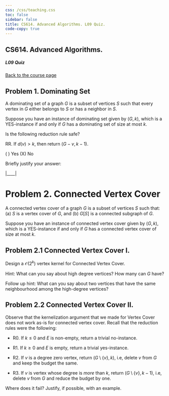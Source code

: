 ```yaml
---
css: /css/teaching.css
toc: false
sidebar: false
title: CS614. Advanced Algorithms. L09 Quiz.
code-copy: true
---
```


:::{.column-body-outset}

## CS614. Advanced Algorithms. 

##### L09 Quiz

[Back to the course page](../index.qmd)


:::{.callout-note icon="false"}

# Problem 1. Dominating Set

A dominating set of a graph $G$ is a subset of vertices $S$ such that every vertex in $G$ either belongs to $S$ or has a neighbor in $S$.

Suppose you have an instance of dominating set given by $(G,k)$, which is a YES-instance if and only if $G$ has a dominating set of size at most $k$.

Is the following reduction rule safe?

RR. If $d(v) > k$, then return $(G-v,k-1)$.

( ) Yes
(X) No

Briefly justify your answer:

|____|

:::


:::{.callout-note icon="false"}

# Problem 2. Connected Vertex Cover

A connected vertex cover of a graph $G$ is a subset of vertices $S$ such that: (a) $S$ is a vertex cover of $G$, and (b) $G[S]$ is a connected subgraph of $G$.

Suppose you have an instance of connected vertex cover given by $(G,k)$, which is a YES-instance if and only if $G$ has a connected vertex cover of size at most $k$.

:::{.callout-note icon="false" minimal="true"}

# Problem 2.1 Connected Vertex Cover I.

Design a $\mathcal{O}(2^k)$ vertex kernel for Connected Vertex Cover.

Hint: What can you say about high degree vertices? How many can $G$ have?

Follow up hint: What can you say about two vertices that have the same neighbourhood among the high-degree vertices?

:::

:::{.callout-note icon="false" minimal="true"}

# Problem 2.2 Connected Vertex Cover II.

Observe that the kernelization argument that we made for Vertex Cover does not work as-is for connected vertex cover. Recall that the reduction rules were the following:

- R0. If $k \leqslant 0$ and $E$ is non-empty, return a trivial no-instance.

- R1. If $k \geqslant 0$ and $E$ is empty, return a trivial yes-instance.

- R2. If $v$ is a degree zero vertex, return $(G\setminus \{v\},k)$, i.e, delete $v$ from $G$ and keep the budget the same.

- R3. If $v$ is vertex whose degree is _more_ than $k$, return $(G\setminus \{v\},k-1)$, i.e, delete $v$ from $G$ and reduce the budget by one.

Where does it fail? Justify, if possible, with an example.

:::

:::


:::